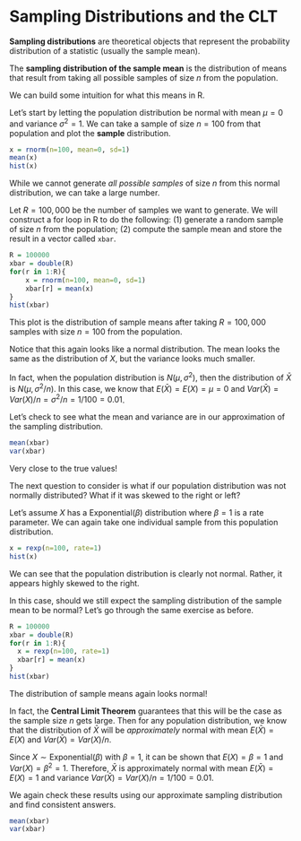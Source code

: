 # Sampling Distributions and the CLT

**Sampling distributions** are theoretical objects that represent the probability distribution of a statistic (usually the sample mean). 

The **sampling distribution of the sample mean** is the distribution of means that result from taking all possible samples of size $n$ from the population.

We can build some intuition for what this means in R.

Let's start by letting the population distribution be normal with mean $\mu=0$ and variance $\sigma^2=1$. We can take a sample of size $n=100$ from that population and plot the **sample** distribution.


```r
x = rnorm(n=100, mean=0, sd=1)
mean(x)
hist(x)
```

While we cannot generate *all possible samples* of size $n$ from this normal distribution, we can take a large number.

Let $R=100,000$ be the number of samples we want to generate. We will construct a for loop in R to do the following: (1) generate a random sample of size $n$ from the population; (2) compute the sample mean and store the result in a vector called `xbar`.


```r
R = 100000
xbar = double(R)
for(r in 1:R){
    x = rnorm(n=100, mean=0, sd=1)
    xbar[r] = mean(x)
}
hist(xbar)
```


This plot is the distribution of sample means after taking $R=100,000$ samples with size $n=100$ from the population.

Notice that this again looks like a normal distribution. The mean looks the same as the distribution of $X$, but the variance looks much smaller. 

In fact, when the population distribution is $N(\mu,\sigma^2)$, then the distribution of $\bar{X}$ is $N(\mu,\sigma^2/n)$. In this case, we know that $E(\bar{X})=E(X)=\mu=0$ and $Var(\bar{X})=Var(X)/n=\sigma^2/n=1/100=0.01$. 

Let's check to see what the mean and variance are in our approximation of the sampling distribution.


```r
mean(xbar)
var(xbar)
```


Very close to the true values!

The next question to consider is what if our population distribution was not normally distributed? What if it was skewed to the right or left?

Let's assume $X$ has a Exponential$(\beta)$ distribution where $\beta=1$ is a rate parameter. We can again take one individual sample from this population distribution.


```r
x = rexp(n=100, rate=1)
hist(x)
```

We can see that the population distribution is clearly not normal. Rather, it appears highly skewed to the right.

In this case, should we still expect the sampling distribution of the sample mean to be normal? Let's go through the same exercise as before.


```r
R = 100000
xbar = double(R)
for(r in 1:R){
  x = rexp(n=100, rate=1)
  xbar[r] = mean(x)
}
hist(xbar)
```

The distribution of sample means again looks normal!

In fact, the **Central Limit Theorem** guarantees that this will be the case as the sample size $n$ gets large. Then for any population distribution, we know that the distribution of $\bar{X}$ will be *approximately* normal with mean $E(\bar{X})=E(X)$ and $Var(\bar{X})=Var(X)/n$.

Since $X\sim\text{Exponential}(\beta)$ with $\beta=1$, it can be shown that $E(X)=\beta=1$ and $Var(X)=\beta^2=1$. Therefore, $\bar{X}$ is approximately normal with mean $E(\bar{X})=E(X)=1$ and variance $Var(\bar{X})=Var(X)/n=1/100=0.01$.

We again check these results using our approximate sampling distribution and find consistent answers.


```r
mean(xbar)
var(xbar)
```

